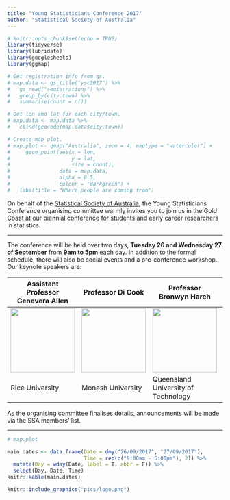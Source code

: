 ---
title: "Young Statisticians Conference 2017"
author: "Statistical Society of Australia"
---


```{r setup, include=FALSE}
# knitr::opts_chunk$set(echo = TRUE)
library(tidyverse)
library(lubridate)
library(googlesheets)
library(ggmap)
```


```{r Get map info, include = F}
# Get registration info from gs.
# map.data <- gs_title("ysc2017") %>% 
#   gs_read("registrations") %>% 
#   group_by(city.town) %>% 
#   summarise(count = n()) 

# Get lon and lat for each city/town.
# map.data <- map.data %>% 
#   cbind(geocode(map.data$city.town))

# Create map plot.
# map.plot <- qmap("Australia", zoom = 4, maptype = "watercolor") +
#     geom_point(aes(x = lon,
#                    y = lat,
#                    size = count),
#                data = map.data,
#                alpha = 0.5,
#                colour = "darkgreen") +
#   labs(title = "Where people are coming from")

```

On behalf of the [Statistical Society of Australia](http://www.statsoc.org.au/), the Young Statisticians Conference organising committee warmly invites you to join us in the Gold Coast at our biennial conference for students and early career researchers in statistics.

***

The conference will be held over two days, **Tuesday 26 and Wednesday 27 of September** from **9am to 5pm** each day. In addition to the formal schedule, there will also be social events and a pre-conference workshop. Our keynote speakers are:

Assistant Professor Genevera Allen  | Professor Di Cook | Professor Bronwyn Harch | Violetta Misiorek
------------- | ------------- | ------------- | -------------
<img src="http://www.stat.rice.edu/~gallen/gia_pic_bcm.JPG" width="150" height="150"/>| <img src="http://monash.edu/research/explore/files/8097651/f8799.jpg" width="150" height="150"/> | <img src="http://www.science.uq.edu.au/images/careers/profiles/bronwyn-harch.jpg" Width="150" height="150"/> | <img src="https://media.licdn.com/mpr/mpr/shrinknp_200_200/p/6/005/09b/32f/254f426.jpg" width="150" height="150"/>
Rice University | Monash University | Queensland University of Technology |Chief Data Office at Suncorp Group

As the organising committee finalises details, announcements will be made via the SSA members' list.   

***

```{r, echo = F, fig.align='center'}
# map.plot
```


```{r, echo = F, include = F}
main.dates <- data.frame(Date = dmy("26/09/2017", "27/09/2017"),
                         Time = rep(c("9:00am - 5:00pm"), 2)) %>% 
  mutate(Day = wday(Date, label = T, abbr = F)) %>% 
  select(Day, Date, Time)
knitr::kable(main.dates)
```


```{r out.width="40%", fig.align='center', echo = F}

knitr::include_graphics("pics/logo.png")

```
